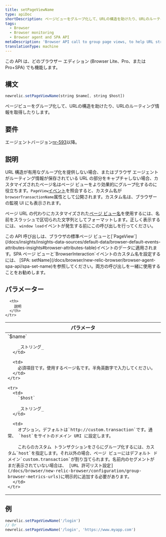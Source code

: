 ```yaml
---
title: setPageViewName
type: apiDoc
shortDescription: ページビューをグループ化して、URLの構造を助けたり、URLのルーティング情報を取得したりします。
tags:
  - Browser
  - Browser monitoring
  - Browser agent and SPA API
metaDescription: 'Browser API call to group page views, to help URL structure or help capture the URL''s routing information.'
translationType: machine
---
```


<Callout variant="important">
  この API は、どのブラウザー エディション (Browser Lite、Pro、または Pro+SPA) でも機能します。
</Callout>

## 構文

```js
newrelic.setPageViewName(string $name[, string $host])
```

ページビューをグループ化して、URLの構造を助けたり、URLのルーティング情報を取得したりします。

## 要件

エージェントバージョン[nr-593](/docs/release-notes/new-relic-browser-release-notes/browser-agent-release-notes)以降。

## 説明

URL 構造が有用なグループ化を提供しない場合、またはブラウザ エージェントがルーティング情報が保存されている URL の部分をキャプチャしない場合、カスタマイズされたページ名はページ ビューをより効果的にグループ化するのに役立ちます。`PageView`[イベント](/docs/using-new-relic/data/understand-data/new-relic-data-types#event-data)を照会すると、カスタム名が`browserTransactionName`属性として公開されます。カスタム名は、ブラウザーの監視 UI にも表示されます。

ページ URL の代わりにカスタマイズされた[ページ ビュー名](/docs/browser/new-relic-browser/additional-standard-features/page-views-insights-your-sites-popularity)を使用するには、名前をスラッシュで区切られた文字列としてフォーマットします。正しく表示するには、 `window load`イベントが発生する前にこの呼び出しを行ってください。

<Callout variant="tip">
  この API 呼び出しは、ブラウザの標準ページ ビューと[`PageView`](/docs/insights/insights-data-sources/default-data/browser-default-events-attributes-insights#browser-attributes-table)イベントのデータに適用されます。SPA ページ ビューと`BrowserInteraction`イベントのカスタム名を設定するには、 [SPA: setName](/docs/browser/new-relic-browser/browser-agent-spa-api/spa-set-name)を参照してください。両方の呼び出しを一緒に使用することをお勧めします。
</Callout>

## パラメーター

<table>
  <thead>
    <tr>
      <th width="25%">
        パラメータ
      </th>

      <th>
        説明
      </th>
    </tr>
  </thead>

  <tbody>
    <tr>
      <td>
        `$name`

        _ストリング_
      </td>

      <td>
        必須項目です。使用するページ名です。半角英数字で入力してください。
      </td>
    </tr>

    <tr>
      <td>
        `$host`

        _ストリング_
      </td>

      <td>
        オプション。デフォルトは`http://custom.transaction`です。通常、 `host`をサイトのドメイン URI に設定します。

        これらのカスタム トランザクションをさらにグループ化するには、カスタム`host`を指定します。それ以外の場合、ページ ビューにはデフォルト ドメイン`custom.transaction`が割り当てられます。名前内のセグメントがまだ表示されていない場合は、 [URL 許可リスト設定](/docs/browser/new-relic-browser/configuration/group-browser-metrics-urls)に明示的に追加する必要があります。
      </td>
    </tr>
  </tbody>
</table>

## 例

```js
newrelic.setPageViewName('/login')
// Or
newrelic.setPageViewName('/login', 'https://www.myapp.com')
```